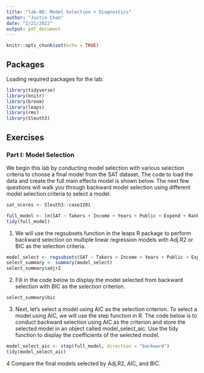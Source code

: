 ```yaml
---
title: "lab-06: Model Selection + Diagnostics"
author: "Justin Chan"
date: "2/21/2022"
output: pdf_document
---
```


```r
knitr::opts_chunk$set(echo = TRUE)
```

## Packages

Loading required packages for the lab:
```r
library(tidyverse)
library(knitr)
library(broom)
library(leaps)
library(rms)
library(Sleuth3)
```

## Exercises

### Part I: Model Selection

We begin this lab by conducting model selection with various selection criteria to choose a final model from the SAT dataset. The code to load the data and create the full main effects model is shown below. The next few questions will walk you through backward model selection using different model selection criteria to select a model.

```r
sat_scores <- Sleuth3::case1201

full_model <- lm(SAT ~ Takers + Income + Years + Public + Expend + Rank, data = sat_scores)
tidy(full_model)
```

1. We will use the regsubsets function in the leaps R package to perform backward selection on multiple linear regression models with Adj.R2 or BIC as the selection criteria.

```r
model_select <- regsubsets(SAT ~ Takers + Income + Years + Public + Expend + Rank , data = sat_scores, method = "backward")
select_summary <- summary(model_select)
select_summary$adjr2
```

2. Fill in the code below to display the model selected from backward selection with BIC as the selection criterion.
```r
select_summary$bic
```

3. Next, let’s select a model using AIC as the selection criterion. To select a model using AIC, we will use the step function in R. The code below is to conduct backward selection using AIC as the criterion and store the selected model in an object called model_select_aic. Use the tidy function to display the coefficients of the selected model.

```r
model_select_aic <- step(full_model, direction = "backward")
tidy(model_select_aic)
```

4 Compare the final models selected by Adj.R2, AIC, and BIC.













